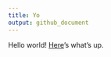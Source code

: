 ```yaml
---
title: Yo
output: github_document
---
```

Hello world! 
[Here](https://kjoanna.github.io/IODS-project/)'s what's up.


